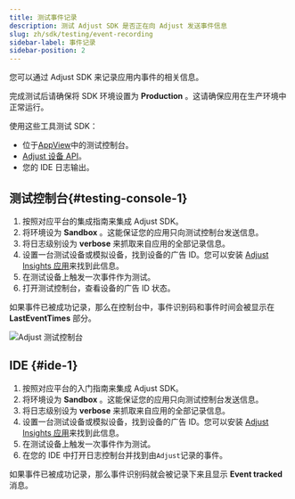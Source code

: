 ```yaml
---
title: 测试事件记录
description: 测试 Adjust SDK 是否正在向 Adjust 发送事件信息
slug: zh/sdk/testing/event-recording
sidebar-label: 事件记录
sidebar-position: 2
---
```


您可以通过 Adjust SDK 来记录应用内事件的相关信息。

<Callout type="important">

完成测试后请确保将 SDK 环境设置为 **Production** 。这请确保应用在生产环境中正常运行。

</Callout>

使用这些工具测试 SDK：

-  位于[AppView](https://help.adjust.com/zh/article/testing-console)中的测试控制台。
-  [Adjust 设备 API](/zh/api/device-api/inspect)。
-  您的 IDE 日志输出。

## 测试控制台{#testing-console-1}

1. 按照对应平台的集成指南来集成 Adjust SDK。
2. 将环境设为 **Sandbox** 。这能保证您的应用只向测试控制台发送信息。
3. 将日志级别设为 **verbose** 来抓取来自应用的全部记录信息。
4. 设置一台测试设备或模拟设备，找到设备的广告 ID。您可以安装 [Adjust Insights 应用](https://apps.apple.com/us/app/adjust-insights/id1125517808)来找到此信息。
5. 在测试设备上触发一次事件作为测试。
6. 打开测试控制台，查看设备的广告 ID 状态。

如果事件已被成功记录，那么在控制台中，事件识别码和事件时间会被显示在 **LastEventTimes** 部分。

![Adjust 测试控制台](@images/sdk-testing/event/testing-console.png)

## IDE {#ide-1}

1. 按照对应平台的入门指南来集成 Adjust SDK。
2. 将环境设为 **Sandbox** 。这能保证您的应用只向测试控制台发送信息。
3. 将日志级别设为 **verbose** 来抓取来自应用的全部记录信息。
4. 设置一台测试设备或模拟设备，找到设备的广告 ID。您可以安装 [Adjust Insights 应用](https://apps.apple.com/us/app/adjust-insights/id1125517808)来找到此信息。
5. 在测试设备上触发一次事件作为测试。
6. 在您的 IDE 中打开日志控制台并找到由`Adjust`记录的事件。

如果事件已被成功记录，那么事件识别码就会被记录下来且显示 **Event tracked** 消息。
